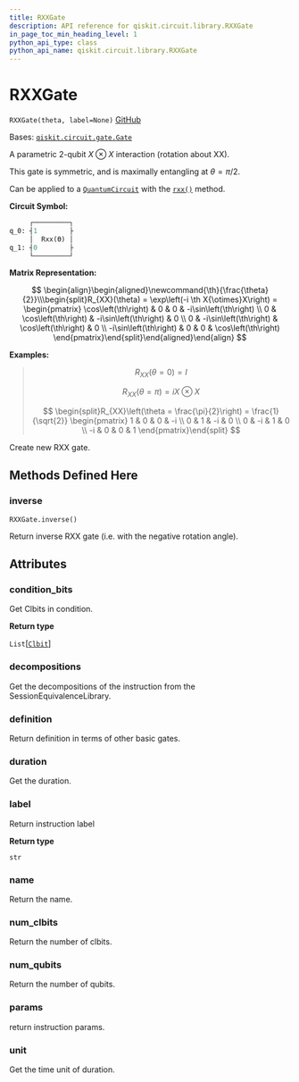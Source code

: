 ```yaml
---
title: RXXGate
description: API reference for qiskit.circuit.library.RXXGate
in_page_toc_min_heading_level: 1
python_api_type: class
python_api_name: qiskit.circuit.library.RXXGate
---
```


# RXXGate

<span id="qiskit.circuit.library.RXXGate" />

`RXXGate(theta, label=None)` [GitHub](https://github.com/qiskit/qiskit/tree/stable/0.21/qiskit/circuit/library/standard_gates/rxx.py "view source code")

Bases: [`qiskit.circuit.gate.Gate`](qiskit.circuit.Gate "qiskit.circuit.gate.Gate")

A parametric 2-qubit $X \otimes X$ interaction (rotation about XX).

This gate is symmetric, and is maximally entangling at $\theta = \pi/2$.

Can be applied to a [`QuantumCircuit`](qiskit.circuit.QuantumCircuit "qiskit.circuit.QuantumCircuit") with the [`rxx()`](qiskit.circuit.QuantumCircuit#rxx "qiskit.circuit.QuantumCircuit.rxx") method.

**Circuit Symbol:**

```python
     ┌─────────┐
q_0: ┤1        ├
     │  Rxx(ϴ) │
q_1: ┤0        ├
     └─────────┘
```

**Matrix Representation:**

$$
 \begin{align}\begin{aligned}\newcommand{\th}{\frac{\theta}{2}}\\\begin{split}R_{XX}(\theta) = \exp\left(-i \th X{\otimes}X\right) =
    \begin{pmatrix}
        \cos\left(\th\right)   & 0           & 0           & -i\sin\left(\th\right) \\
        0           & \cos\left(\th\right)   & -i\sin\left(\th\right) & 0 \\
        0           & -i\sin\left(\th\right) & \cos\left(\th\right)   & 0 \\
        -i\sin\left(\th\right) & 0           & 0           & \cos\left(\th\right)
    \end{pmatrix}\end{split}\end{aligned}\end{align} 
$$

**Examples:**

> $$
> R_{XX}(\theta = 0) = I
> $$
>
> $$
> R_{XX}(\theta = \pi) = i X \otimes X
> $$
>
> $$
> \begin{split}R_{XX}\left(\theta = \frac{\pi}{2}\right) = \frac{1}{\sqrt{2}}
>                         \begin{pmatrix}
>                             1  & 0  & 0  & -i \\
>                             0  & 1  & -i & 0 \\
>                             0  & -i & 1  & 0 \\
>                             -i & 0  & 0  & 1
>                         \end{pmatrix}\end{split}
> $$

Create new RXX gate.

## Methods Defined Here

### inverse

<span id="qiskit.circuit.library.RXXGate.inverse" />

`RXXGate.inverse()`

Return inverse RXX gate (i.e. with the negative rotation angle).

## Attributes

<span id="qiskit.circuit.library.RXXGate.condition_bits" />

### condition\_bits

Get Clbits in condition.

**Return type**

`List`\[[`Clbit`](qiskit.circuit.Clbit "qiskit.circuit.classicalregister.Clbit")]

<span id="qiskit.circuit.library.RXXGate.decompositions" />

### decompositions

Get the decompositions of the instruction from the SessionEquivalenceLibrary.

<span id="qiskit.circuit.library.RXXGate.definition" />

### definition

Return definition in terms of other basic gates.

<span id="qiskit.circuit.library.RXXGate.duration" />

### duration

Get the duration.

<span id="qiskit.circuit.library.RXXGate.label" />

### label

Return instruction label

**Return type**

`str`

<span id="qiskit.circuit.library.RXXGate.name" />

### name

Return the name.

<span id="qiskit.circuit.library.RXXGate.num_clbits" />

### num\_clbits

Return the number of clbits.

<span id="qiskit.circuit.library.RXXGate.num_qubits" />

### num\_qubits

Return the number of qubits.

<span id="qiskit.circuit.library.RXXGate.params" />

### params

return instruction params.

<span id="qiskit.circuit.library.RXXGate.unit" />

### unit

Get the time unit of duration.

